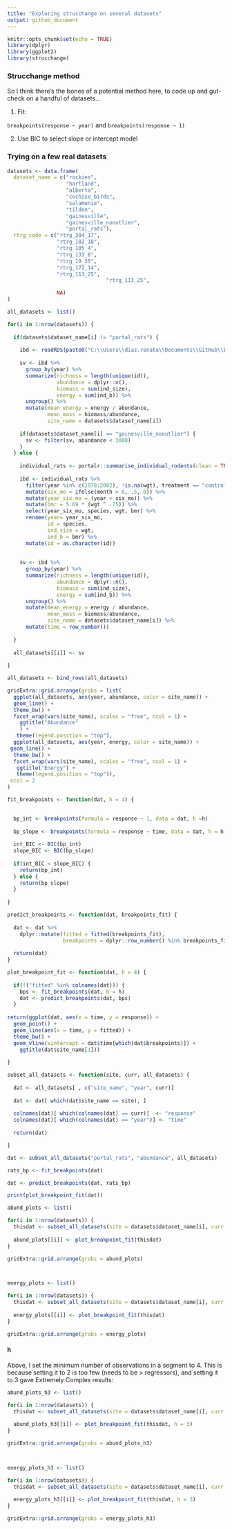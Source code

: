 ```yaml
---
title: "Exploring strucchange on several datasets"
output: github_document
---
```


```r
knitr::opts_chunk$set(echo = TRUE)
library(dplyr)
library(ggplot2)
library(strucchange)
```

### Strucchange method

So I think there's the bones of a potential method here, to code up and gut-check on a handful of datasets...

1. Fit:

`breakpoints(response ~ year)` and `breakpoints(response ~ 1)`

2. Use BIC to select slope or intercept model


### Trying on a few real datasets

```r

datasets <- data.frame(
  dataset_name = c("rockies",
                   "hartland",
                   "alberta",
                   "cochise_birds",
                   "salamonie",
                   "tilden",
                   "gainesville",
                   "gainesville_nooutlier",
                   "portal_rats"),
  rtrg_code = c("rtrg_304_17",
                "rtrg_102_18",
                "rtrg_105_4",
                "rtrg_133_6",
                "rtrg_19_35",
                "rtrg_172_14",
                "rtrg_113_25",
                                "rtrg_113_25",

                NA)
)

all_datasets <- list()

for(i in 1:nrow(datasets)) {
  
  if(datasets$dataset_name[i] != "portal_rats") {
    
    ibd <- readRDS(paste0("C:\\Users\\diaz.renata\\Documents\\GitHub\\BBSsize\\analysis\\isd_data\\ibd_isd_bbs_", datasets$rtrg_code[i], ".Rds"))
    
    sv <- ibd %>%
      group_by(year) %>%
      summarize(richness = length(unique(id)),
                abundance = dplyr::n(),
                biomass = sum(ind_size),
                energy = sum(ind_b)) %>%
      ungroup() %>%
      mutate(mean_energy = energy / abundance,
             mean_mass = biomass/abundance,
             site_name = datasets$dataset_name[i])
    
    if(datasets$dataset_name[i] == "gainesville_nooutlier") {
      sv <- filter(sv, abundance < 3000)
    }
  } else {
    
    individual_rats <- portalr::summarise_individual_rodents(clean = TRUE, type = "Granivores", time = "date", length = "Longterm")
    
    ibd <- individual_rats %>%
      filter(year %in% c(1978:2002), !is.na(wgt), treatment == "control") %>%
      mutate(six_mo = ifelse(month > 6, .5, 0)) %>%
      mutate(year_six_mo = (year + six_mo)) %>%
      mutate(bmr = 5.69 * (wgt ^ .75)) %>%
      select(year_six_mo, species, wgt, bmr) %>%
      rename(year= year_six_mo,
             id = species,
             ind_size = wgt,
             ind_b = bmr) %>%
      mutate(id = as.character(id))
    
    
    sv <- ibd %>%
      group_by(year) %>%
      summarize(richness = length(unique(id)),
                abundance = dplyr::n(),
                biomass = sum(ind_size),
                energy = sum(ind_b)) %>%
      ungroup() %>%
      mutate(mean_energy = energy / abundance,
             mean_mass = biomass/abundance,
             site_name = datasets$dataset_name[i]) %>%
      mutate(time = row_number())
    
  }
  
  all_datasets[[i]] <- sv
  
}

all_datasets <- bind_rows(all_datasets)

gridExtra::grid.arrange(grobs = list(
  ggplot(all_datasets, aes(year, abundance, color = site_name)) +
  geom_line() +
  theme_bw() +
  facet_wrap(vars(site_name), scales = "free", ncol = 1) + 
    ggtitle("Abundance"
    ) +
   theme(legend.position = "top"),
  ggplot(all_datasets, aes(year, energy, color = site_name)) + 
 geom_line() +
  theme_bw() +
  facet_wrap(vars(site_name), scales = "free", ncol = 1) +
   ggtitle("Energy") +
   theme(legend.position = "top")),
 ncol = 2
)

```

```r

fit_breakpoints <- function(dat, h = 4) {

  
  bp_int <- breakpoints(formula = response ~ 1, data = dat, h =h)
  
  bp_slope <- breakpoints(formula = response ~ time, data = dat, h = h)
  
  int_BIC <- BIC(bp_int)
  slope_BIC <- BIC(bp_slope)
  
  if(int_BIC < slope_BIC) {
    return(bp_int)
  } else {
    return(bp_slope)
  }
  
}

predict_breakpoints <- function(dat, breakpoints_fit) {
 
  dat <- dat %>%
    dplyr::mutate(fitted = fitted(breakpoints_fit),
                  breakpoints = dplyr::row_number() %in% breakpoints_fit$breakpoints) 
  
  return(dat)
}

plot_breakpoint_fit <- function(dat, h = 4) {
  
  if(!("fitted" %in% colnames(dat))) {
    bps <- fit_breakpoints(dat, h = h)
    dat <- predict_breakpoints(dat, bps)
  }
  
return(ggplot(dat, aes(x = time, y = response)) +
  geom_point() +
  geom_line(aes(x = time, y = fitted)) +
  theme_bw() +
  geom_vline(xintercept = dat$time[which(dat$breakpoints)]) +
    ggtitle(dat$site_name[1]))
  
}

subset_all_datasets <- function(site, curr, all_datasets) {
  
  dat <- all_datasets[ , c("site_name", "year", curr)]
  
  dat <- dat[ which(dat$site_name == site), ]
  
  colnames(dat)[ which(colnames(dat) == curr)]  <- "response"
  colnames(dat)[ which(colnames(dat) == "year")] <- "time"
  
  return(dat)

}

dat <- subset_all_datasets("portal_rats", "abundance", all_datasets)

rats_bp <- fit_breakpoints(dat)

dat <- predict_breakpoints(dat, rats_bp)

print(plot_breakpoint_fit(dat))

```

```r

abund_plots <- list()

for(i in 1:nrow(datasets)) {
  thisdat <- subset_all_datasets(site = datasets$dataset_name[i], curr = "abundance", all_datasets = all_datasets)
  
  abund_plots[[i]] <- plot_breakpoint_fit(thisdat)
}

gridExtra::grid.arrange(grobs = abund_plots)



energy_plots <- list()

for(i in 1:nrow(datasets)) {
  thisdat <- subset_all_datasets(site = datasets$dataset_name[i], curr = "energy", all_datasets = all_datasets)
  
  energy_plots[[i]] <- plot_breakpoint_fit(thisdat)
}

gridExtra::grid.arrange(grobs = energy_plots)
```


#### h

Above, I set the minimum number of observations in a segment to 4. This is because setting it to 2 is too few (needs to be > regressors), and setting it to 3 gave Extremely Complex results:


```r

abund_plots_h3 <- list()

for(i in 1:nrow(datasets)) {
  thisdat <- subset_all_datasets(site = datasets$dataset_name[i], curr = "abundance", all_datasets = all_datasets)
  
  abund_plots_h3[[i]] <- plot_breakpoint_fit(thisdat, h = 3)
}

gridExtra::grid.arrange(grobs = abund_plots_h3)



energy_plots_h3 <- list()

for(i in 1:nrow(datasets)) {
  thisdat <- subset_all_datasets(site = datasets$dataset_name[i], curr = "energy", all_datasets = all_datasets)
  
  energy_plots_h3[[i]] <- plot_breakpoint_fit(thisdat, h = 3)
}

gridExtra::grid.arrange(grobs = energy_plots_h3)

```
